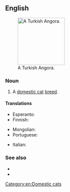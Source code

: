 ==English==
[[File:Turkse angora.jpg|thumb|right|150px|A Turkish Angora.]]

===Noun===
{{en-noun|head=[[Turkish]] [[angora|Angora]]}}

# A [[domestic cat]] [[breed]].

====Translations====
{{trans-top|A domestic cat breed}}
* Esperanto: {{t|eo|angora kato}}
* Finnish: {{t|fi|turkkilainen angora}}
{{trans-mid}}
* Mongolian: {{t|mn|турк ангор}}
* Portuguese: {{t|pt|angorá|m}}
{{trans-bottom}}

{{checktrans-top}}
* Italian: {{t-check|it|gatto Turkish Angora}}
{{trans-bottom}}

===See also===
* {{pedia|Turkish Angora}}
* {{commonslite|Category:Turkish Angora}}

[[Category:en:Domestic cats]]